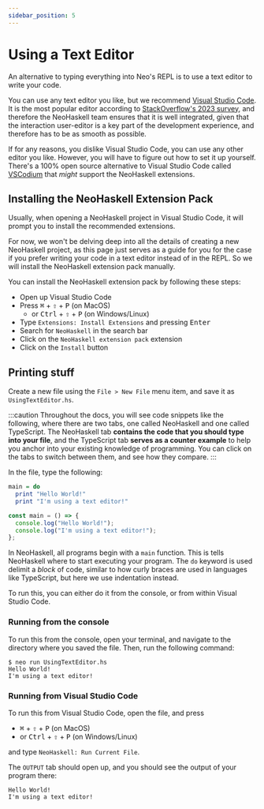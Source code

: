 ```yaml
---
sidebar_position: 5
---
```



# Using a Text Editor

An alternative to typing everything into Neo's REPL is to use a text editor to write your code.

You can use any text editor you like, but we recommend [Visual Studio Code](https://code.visualstudio.com/). It is the most popular editor according to [StackOverflow's 2023 survey](https://survey.stackoverflow.co/2023/#most-popular-technologies-new-collab-tools), and therefore the NeoHaskell
team ensures that it is well integrated, given that the interaction
user-editor is a key part of the development experience, and therefore has
to be as smooth as possible.

If for any reasons, you dislike Visual Studio Code, you can use any other editor you like. However, you will have to figure out how to set it up yourself. There's a 100% open source alternative to Visual Studio Code
called [VSCodium](https://vscodium.com/) that _might_ support the
NeoHaskell extensions.

## Installing the NeoHaskell Extension Pack

Usually, when opening a NeoHaskell project in Visual Studio Code, it will
prompt you to install the recommended extensions. <Badge issue="73"/>

For now, we won't be delving deep into all the details of creating a new
NeoHaskell project, as this page just serves as a guide for you for the
case if you prefer writing your code in a text editor instead of in the REPL. So we will install the NeoHaskell extension pack manually. <Badge issue="74"/>

You can install the NeoHaskell extension pack by following these steps:

- Open up Visual Studio Code
- Press <kbd>⌘</kbd> + <kbd>⇧</kbd> + <kbd>P</kbd> (on MacOS)
  - or <kbd>Ctrl</kbd> + <kbd>⇧</kbd> + <kbd>P</kbd> (on Windows/Linux)
- Type `Extensions: Install Extensions` and pressing <kbd>Enter</kbd>
- Search for `NeoHaskell` in the search bar
- Click on the `NeoHaskell extension pack` extension
- Click on the `Install` button

## Printing stuff

Create a new file using the `File > New File` menu item, and save it as
`UsingTextEditor.hs`.

:::caution
Throughout the docs, you will see code snippets like the following, where
there are two tabs, one called NeoHaskell and one called TypeScript. The
NeoHaskell tab **contains the code that you should type into your file**, and
the TypeScript tab **serves as a counter example** to help you anchor into your
existing knowledge of programming. You can click on the tabs to switch
between them, and see how they compare.
:::

In the file, type the following:

<Tabs groupId="lang">
<TabItem value="nh" label="NeoHaskell">

```haskell
main = do
  print "Hello World!"
  print "I'm using a text editor!"
```

</TabItem>

<TabItem value="ts" label="TypeScript">

```ts
const main = () => {
  console.log("Hello World!");
  console.log("I'm using a text editor!");
};
```

</TabItem>

</Tabs>

In NeoHaskell, all programs begin with a `main` function. This is tells
NeoHaskell where to start executing your program. The `do` keyword is
used delimit a _block_ of code, similar to how curly braces are used in
languages like TypeScript, but here we use indentation instead.

To run this, you can either do it from the console, or from within Visual
Studio Code.

### Running from the console

To run this from the console, open your terminal, and navigate to the
directory where you saved the file. Then, run the following command: <Badge issue="75"/>

```text
$ neo run UsingTextEditor.hs
Hello World!
I'm using a text editor!
```

### Running from Visual Studio Code

To run this from Visual Studio Code, open the file, and press

- <kbd>⌘</kbd> + <kbd>⇧</kbd> + <kbd>P</kbd> (on MacOS)
- or <kbd>Ctrl</kbd> + <kbd>⇧</kbd> + <kbd>P</kbd> (on Windows/Linux)

and type `NeoHaskell: Run Current File`. <Badge issue="76"/>

The `OUTPUT` tab should open up, and you should see the output of your
program there:

```text
Hello World!
I'm using a text editor!
```
